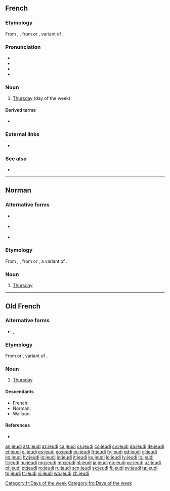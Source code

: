 ==French==

===Etymology===
From {{inh|fr|fro|jeudi}}, {{m|fro|jusdi}}, from {{inh|fr|la||Jovis diēs}} or {{m|la||Iovis diēs}}, variant of {{m|la|diēs Iovis||day of Jupiter}}.

===Pronunciation===
* {{IPA|/ʒø.di/|lang=fr}}
* {{audio|Fr-jeudi-fr-ouest.ogg|Audio (France)|lang=fr}}
* {{rhymes|i|lang=fr}}
* {{homophones|jeudis|lang=fr}}

===Noun===
{{fr-noun|m}}

# [[Thursday]] (day of the week).

====Derived terms====
* {{l|fr|la semaine des quatre jeudis}}

===External links===
* {{R:TLFi}}

[[Category:fr:Days of the week]]

===See also===
* {{list:days of the week/fr}}

----

==Norman==

===Alternative forms===
* {{l|nrf|Jeudi}} {{qualifier|Jersey}}
* {{l|nrf|jéeudi}} {{qualifier|continental Normandy}}
* {{l|nrf|djödi}} {{qualifier|Sark}}

===Etymology===
From {{inh|nrf|fro|jeudi}}, {{m|fro|jusdi}}, from {{inh|nrf|la||Jovis diēs}} or {{m|la||Iovis diēs}}, a variant of {{m|la|diēs Iovis||day of Jupiter}}.

===Noun===
{{nrf-noun|m}}

# {{lb|nrf|Guernsey}} [[Thursday]]

{{catlangcode|nrf|Days of the week}}

----

==Old French==

===Alternative forms===
* {{l|fro|jusdi}}, {{l|fro|juesdi}}

===Etymology===
From {{inh|fro|la||Jovis diēs}} or {{m|la||Iovis diēs}}, variant of {{m|la|diēs Iovis}}.

===Noun===
{{fro-noun|m}}

# [[Thursday]]

====Descendants====
* French: {{l|fr|jeudi}}
* Norman: {{l|nrf|jeudi}}
* Walloon: {{l|wa|djudi}}

====References====
* {{R:Godefroy|supplement=1}}<!--contains a long list of alternative forms, too long to list here-->

[[Category:fro:Days of the week]]

[[an:jeudi]]
[[ast:jeudi]]
[[az:jeudi]]
[[ca:jeudi]]
[[cs:jeudi]]
[[co:jeudi]]
[[cy:jeudi]]
[[da:jeudi]]
[[de:jeudi]]
[[et:jeudi]]
[[el:jeudi]]
[[es:jeudi]]
[[eo:jeudi]]
[[eu:jeudi]]
[[fr:jeudi]]
[[fy:jeudi]]
[[gd:jeudi]]
[[gl:jeudi]]
[[ko:jeudi]]
[[hy:jeudi]]
[[io:jeudi]]
[[id:jeudi]]
[[it:jeudi]]
[[ku:jeudi]]
[[lo:jeudi]]
[[lv:jeudi]]
[[lb:jeudi]]
[[lt:jeudi]]
[[hu:jeudi]]
[[mg:jeudi]]
[[mn:jeudi]]
[[nl:jeudi]]
[[ja:jeudi]]
[[no:jeudi]]
[[oc:jeudi]]
[[uz:jeudi]]
[[pl:jeudi]]
[[pt:jeudi]]
[[ro:jeudi]]
[[ru:jeudi]]
[[scn:jeudi]]
[[sk:jeudi]]
[[fi:jeudi]]
[[sv:jeudi]]
[[ta:jeudi]]
[[tg:jeudi]]
[[tr:jeudi]]
[[vi:jeudi]]
[[wo:jeudi]]
[[zh:jeudi]]